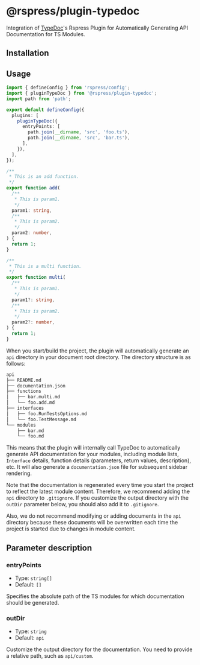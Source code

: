 # @rspress/plugin-typedoc


<SourceCode href="https://github.com/web-infra-dev/rspress/tree/main/packages/plugin-typedoc" />

Integration of [TypeDoc](https://github.com/TypeStrong/typedoc)'s Rspress Plugin for Automatically Generating API Documentation for TS Modules.

## Installation

<PackageManagerTabs command="add @rspress/plugin-typedoc -D" />

## Usage

```ts
import { defineConfig } from 'rspress/config';
import { pluginTypeDoc } from '@rspress/plugin-typedoc';
import path from 'path';

export default defineConfig({
  plugins: [
    pluginTypeDoc({
      entryPoints: [
        path.join(__dirname, 'src', 'foo.ts'),
        path.join(__dirname, 'src', 'bar.ts'),
      ],
    }),
  ],
});
```

```ts title="src/foo.ts"
/**
 * This is an add function.
 */
export function add(
  /**
   * This is param1.
   */
  param1: string,
  /**
   * This is param2.
   */
  param2: number,
) {
  return 1;
}
```

```ts title="src/bar.ts"
/**
 * This is a multi function.
 */
export function multi(
  /**
   * This is param1.
   */
  param1?: string,
  /**
   * This is param2.
   */
  param2?: number,
) {
  return 1;
}
```

When you start/build the project, the plugin will automatically generate an `api` directory in your document root directory. The directory structure is as follows:

```bash
api
├── README.md
├── documentation.json
├── functions
│   ├── bar.multi.md
│   └── foo.add.md
├── interfaces
│   ├── foo.RunTestsOptions.md
│   └── foo.TestMessage.md
└── modules
    ├── bar.md
    └── foo.md
```

This means that the plugin will internally call TypeDoc to automatically generate API documentation for your modules, including module lists, `Interface` details, function details (parameters, return values, description), etc. It will also generate a `documentation.json` file for subsequent sidebar rendering.

Note that the documentation is regenerated every time you start the project to reflect the latest module content. Therefore, we recommend adding the `api` directory to `.gitignore`. If you customize the output directory with the `outDir` parameter below, you should also add it to `.gitignore`.

Also, we do not recommend modifying or adding documents in the `api` directory because these documents will be overwritten each time the project is started due to changes in module content.

## Parameter description

### entryPoints

- Type: `string[]`
- Default: `[]`

Specifies the absolute path of the TS modules for which documentation should be generated.

### outDir

- Type: `string`
- Default: `api`

Customize the output directory for the documentation. You need to provide a relative path, such as `api/custom`.
